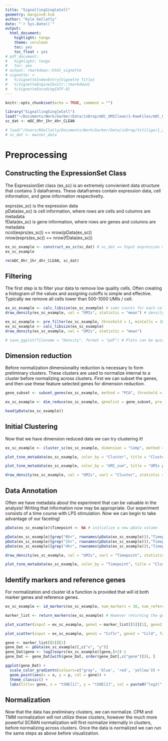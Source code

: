 ```yaml
---
title: "SignallingSingleCell"
geometry: margin=0.5cm
author: "Kyle Gellatly"
date: "`r Sys.Date()`"
output:
  html_document:
    highlight: tango
    theme: cerulean
    toc: yes
    toc_float : yes
# pdf_document:
#   highlight: tango
#   toc: yes
# output: rmarkdown::html_vignette
# vignette: >
#   %\VignetteIndexEntry{Vignette Title}
#   %\VignetteEngine{knitr::rmarkdown}
#   %\VignetteEncoding{UTF-8}
---
```


```r
knitr::opts_chunk$set(echo = TRUE, comment = "")
```


```r
library("SignallingSingleCell")
load("~/Documents/Work/Garber/Data/inDrop/mDC_UMIClean/1-RawFiles/mDC_0hr_1hr_4hr_CLEAN.Rdata")
sc_dat <- mDC_0hr_1hr_4hr_CLEAN

# load("/Users/KGellatly/Documents/Work/Garber/Data/inDrop/Vitiligo/1_29_18/Vitiligo_1_29_18_1000UMI_MASTER.Rdata")
# sc_dat <- master_data
```

# Preprocessing  

## Constructing the ExpressionSet Class  

The ExpressionSet class (ex_sc) is an extremely convienient data structure that contains 3 dataframes. These dataframes contain expression data, cell information, and gene information respectivelty. 

exprs(ex_sc) is the expression data  
pData(ex_sc) is cell information, where rows are cells and columns are metadata  
fData(ex_sc) is gene information, where rows are genes and columns are metadata  
ncol(exprs(ex_sc)) == nrow(pData(ex_sc))  
nrow(exprs(ex_sc)) == nrow(fData(ex_sc))  

```r
ex_sc_example <- construct_ex_sc(sc_dat) # sc_dat == Input expression matrix
ex_sc_example
```

```r
rm(mDC_0hr_1hr_4hr_CLEAN, sc_dat)
```

## Filtering

The first step is to filter your data to remove low quality cells. Often creating a histogram of the values and assigning cutoffs is simple and effective. Typically we remove all cells lower than 500-1000 UMIs / cell.

```r
ex_sc_example <- calc_libsize(ex_sc_example) # sums counts for each cell
draw_density(ex_sc_example, val = "UMIs", statistic = "mean") # density function 

ex_sc_example <- pre_filter(ex_sc_example, threshold = 1, minCells = 10, minUMI = 1010, maxUMI = 10000) # filters cells and genes
ex_sc_example <- calc_libsize(ex_sc_example)
draw_density(ex_sc_example, val = "UMIs", statistic = "mean")  

# save_ggplot(filename = "Density", format = "pdf") # Plots can be quickly and easily saved!
```

## Dimension reduction

Before normalization dimensionality reduction is necessary to form preliminary clusters. These clusters are used to normalize internal to a cluster before normalizing across clusters. First we can subset the genes, and then use these feature selected genes for dimension reduction.

```r
gene_subset <- subset_genes(ex_sc_example, method = "PCA", threshold = 3, minCells = 30, nComp = 10, cutoff = 0.75) # 3 available methods for selecting genes

ex_sc_example <- dim_reduce(ex_sc_example, genelist = gene_subset, pre_reduce = "iPCA", nComp = 15, tSNE_perp = 30, iterations = 500, print_progress=TRUE)  # 3 available methods for dimensionality reduction

head(pData(ex_sc_example))

```

## Initial Clustering

Now that we have dimension reduced data we can try clustering it!

```r
ex_sc_example <- cluster_sc(ex_sc_example, dimension = "Comp", method = "spectral", num_clust = 6) # 2 clustering algorithms can be performed on 2d plots or PCA / ICA components

plot_tsne_metadata(ex_sc_example, color_by = "Cluster", title = "Clusters") # this function is flexible for plotting any metadata onto a 2d tsne mapping

plot_tsne_metadata(ex_sc_example, color_by = "UMI_sum", title = "UMIs per cluster")

draw_density(ex_sc_example, val = "UMIs", var1 = "Cluster", statistic = "mean")
```

## Data Annotation

Often we have metadata about the experiment that can be valuable in the analysis! Writing that information now may be appropriate. Our experiment consists of a time course with LPS stimulation. Now we can begin to take advantage of our faceting!

```r
pData(ex_sc_example)$Timepoint <- NA # initialize a new pData column

pData(ex_sc_example)[grep("0hr", rownames(pData(ex_sc_example))),"Timepoint"] <- "0hr"
pData(ex_sc_example)[grep("1hr", rownames(pData(ex_sc_example))),"Timepoint"] <- "1hr"
pData(ex_sc_example)[grep("4hr", rownames(pData(ex_sc_example))),"Timepoint"] <- "4hr"

draw_density(ex_sc_example, val = "UMIs", var1 = "Timepoint", statistic = "mean")  

plot_tsne_metadata(ex_sc_example, color_by = "Timepoint", title = "Clusters over Time", facet_by = "Cluster", size = 0.2) # Notice that now we are including a facet that will break the tSNE plot into smaller plots, one each for the variable. From this we can see that some clusters are forming based on timepoint, while others contain multiple timepoints.

```

## Identify markers and reference genes

For normalization and cluster id a function is provided that will id both marker genes and reference genes.

```r
ex_sc_example <- id_markers(ex_sc_example, num_markers = 10, num_reference = 1000) # This is a quick method to find good markers genes for cell identification. These genes get written to fData()

marker_list <- return_markers(ex_sc_example) # However returning the genes are a list can be helpful

plot_scatter(input = ex_sc_example, gene1 = marker_list[[5]][1], gene2 = marker_list[[5]][2], facet_by = "Cluster", color_by = "Cluster") # A scater plotting function. Note the correlation of this marker gene.

plot_scatter(input = ex_sc_example, gene1 = "Csf1r", gene2 = "Ccl4", facet_by = "Cluster", color_by = "Timepoint") # Note that 3 clusters express

gene <- marker_list[[5]][1]
gene_Dat <- pData(ex_sc_example)[,c("x", "y")]
gene_Dat$gene <- log2(exprs(ex_sc_example)[gene,]+2)-1
gene_Dat <- gene_Dat[with(gene_Dat, order(gene_Dat[,c("gene")])), ]

ggplot(gene_Dat) + 
  scale_color_gradientn(colours=c("gray", 'blue', 'red', 'yellow')) +
  geom_point(aes(x = x, y = y, col = gene)) +
  theme_classic() + 
  labs(title= gene, x = "tSNE[1]", y = "tSNE[2]", col = paste0("log2(", gene, ")"))
```


## Normalization

Now that the data has preliminary clusters, we can normalize. CPM and TMM normalization will not utilize these clusters, however the much more powerful SCRAN normalization will first normalize internally in clusters, before normalizing across clusters. Once the data is normalized we can run the same steps as above before visualization.

```r
```

